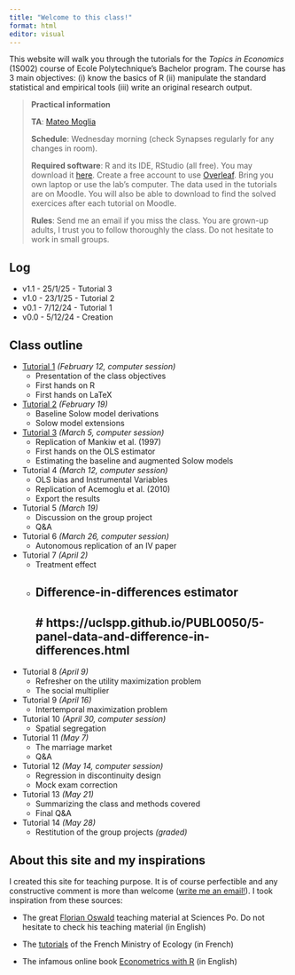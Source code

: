 ```yaml
---
title: "Welcome to this class!"
format: html
editor: visual
---
```


This website will walk you through the tutorials for the *Topics in Economics* (1S002) course of Ecole Polytechnique's Bachelor program. The course has 3 main objectives: (i) know the basics of R (ii) manipulate the standard statistical and empirical tools (iii) write an original research output.

> **Practical information**
>
> **TA**: [Mateo Moglia](https://mateomoglia.github.io)
>
> **Schedule**: Wednesday morning (check Synapses regularly for any changes in room).
>
> **Required software**: R and its IDE, RStudio (all free). You may download it [here](https://posit.co/download/rstudio-desktop/). Create a free account to use [Overleaf](https://www.overleaf.com). Bring you own laptop or use the lab's computer. The data used in the tutorials are on Moodle. You will also be able to download to find the solved exercices after each tutorial on Moodle.
>
> **Rules**: Send me an email if you miss the class. You are grown-up adults, I trust you to follow thoroughly the class. Do not hesitate to work in small groups.

::: {.callout-caution collapse="true"}
## Log

-   v1.1 - 25/1/25 - Tutorial 3
-   v1.0 - 23/1/25 - Tutorial 2
-   v0.1 - 7/12/24 - Tutorial 1
-   v0.0 - 5/12/24 - Creation
:::

## Class outline

-   [Tutorial 1](https://mateomoglia.github.io/2025_eco1s002/tutorial1.html#/title-slide) *(February 12, computer session)*
    -   Presentation of the class objectives
    -   First hands on R
    -   First hands on LaTeX
-   [Tutorial 2](https://mateomoglia.github.io/2025_eco1s002/tutorial2.html) *(February 19)*
    -   Baseline Solow model derivations
    -   Solow model extensions
-   [Tutorial 3](https://mateomoglia.github.io/2025_eco1s002/tutorial3.html) *(March 5, computer session)*
    -   Replication of Mankiw et al. (1997)
    -   First hands on the OLS estimator
    -   Estimating the baseline and augmented Solow models
-   Tutorial 4 *(March 12, computer session)*
    -   OLS bias and Instrumental Variables
    -   Replication of Acemoglu et al. (2010)
    -   Export the results 
-   Tutorial 5 *(March 19)*
    -   Discussion on the group project
    -   Q&A 
-   Tutorial 6 *(March 26, computer session)*
    -   Autonomous replication of an IV paper
-   Tutorial 7 *(April 2)*
    -   Treatment effect
    -   Difference-in-differences estimator
---
# https://uclspp.github.io/PUBL0050/5-panel-data-and-difference-in-differences.html
---
-   Tutorial 8 *(April 9)*
    -   Refresher on the utility maximization problem
    -   The social multiplier
-   Tutorial 9 *(April 16)*
    -   Intertemporal maximization problem
-   Tutorial 10 *(April 30, computer session)*
    -   Spatial segregation
-   Tutorial 11 *(May 7)*
    -   The marriage market
    -   Q&A
-   Tutorial 12 *(May 14, computer session)*
    -   Regression in discontinuity design
    -   Mock exam correction
-   Tutorial 13 *(May 21)*
    -   Summarizing the class and methods covered
    -   Final Q&A
-   Tutorial 14 *(May 28)*
    -   Restitution of the group projects *(graded)*

## About this site and my inspirations

I created this site for teaching purpose. It is of course perfectible and any constructive comment is more than welcome ([write me an email!](mailto:mateo.moglia@gmail.com)). I took inspiration from these sources:

-   The great [Florian Oswald](https://floswald.github.io) teaching material at Sciences Po. Do not hesitate to check his teaching material (in English)

-   The [tutorials](https://mtes-mct.github.io/parcours-r/) of the French Ministry of Ecology (in French)

-   The infamous online book [Econometrics with R](https://www.econometrics-with-r.org) (in English)
